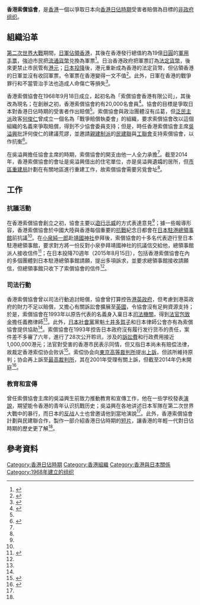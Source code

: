 {{Infobox organization
|name           = 香港索償協會
|type           = [[非政府组织|非政府组织]]
|formation      = 1968年9月18日
|purpose        = 爭取[[日本|日本]]向[[香港日佔時期|香港日佔時期]]受害者賠償
|location       = {{flag|Hong Kong}}
|leader_title   = 主席
|leader_name    = 劉文
|website        = http://www.hkra2002.com/
}}
'''香港索償協會'''，是[[香港|香港]]一個以爭取日本向[[香港日佔時期|香港日佔時期]]受害者賠償為目標的[[非政府组织|非政府组织]]。

== 組織沿革 ==
[[第二次世界大戰|第二次世界大戰]]期間，[[日軍|日軍]][[香港保卫战|佔領香港]]，其後在香港發行總值約為19億[[日圓|日圓]]的[[日本軍用手票|軍用手票]]，強迫市民把[[流通貨幣|流通貨幣]]兑換為軍票<ref name=Protest>{{cite news |author1=孟浩 (編) |author2=羅嘉雯 |title=市民要求日就侵略罪行道歉 索償協會要求兑回軍票 |url=http://news.takungpao.com.hk/hkol/topnews/2015-08/3123426.html |accessdate=2015-08-29 |agency=大公網 |date=2015-08-15 |archiveurl=https://archive.is/20150829122156/http://news.takungpao.com.hk/hkol/topnews/2015-08/3123426.html |archivedate=2015-08-29 |deadurl=no }}</ref>。日治香港政府把軍票訂為[[法定貨幣|法定貨幣]]，後來更禁止市民管有[[港元|港元]]；[[日本投降|日本投降]]後，港元重新成為香港的法定貨幣，但佔領香港的日軍並沒有收回軍票，令軍票在香港變得一文不值<ref name=Video>{{cite news |author1=羅繼盛 |title=戰後軍票淪廢紙 索償協會誓討公道 |url=http://paper.wenweipo.com/2014/01/14/YO1401140009.htm |accessdate=2015-08-29 |agency=文匯報 |archiveurl=https://archive.is/20150829122218/http://paper.wenweipo.com/2014/01/14/YO1401140009.htm |archivedate=2015-08-29 |deadurl=no }}</ref>。此外，日軍在香港的戰爭罪行和不當管治手法也造成人命傷亡等損失<ref>{{cite news |author1=楊犇堯 |title=日治時期的香港　不可不知的大淪陷歷史 |url=http://hk.crntt.com/doc/1027/2/2/5/102722587.html?coluid=209&kindid=10310&docid=102722587&mdate=0906131619 |accessdate=2015-08-29 |agency=中評社 |date=2013-09-06 |archiveurl=https://archive.is/20150829161508/http://hk.crntt.com/doc/1027/2/2/5/102722587.html?coluid=209&kindid=10310&docid=102722587&mdate=0906131619 |archivedate=2015-08-29 |deadurl=no }}</ref>。

香港索償協會在1968年9月18日成立，起初名為「索償協會香港有限公司」，其後改為現名；在創辦之初，香港索償協會約有20,000名會員<ref name=Start>{{cite book|author1=高木健一|author2=吳煇|title=香港軍票與戰後補償|publisher=明報出版社|year=1995}}</ref>{{Rp|66}}。協會的目標是爭取日本對香港日佔時期的受害者作出賠償<ref name=Task/>。索償協會與政治團體沒有瓜葛，但[[泛民主派|泛民主派]]政客[[何俊仁|何俊仁]]曾成立一個名為「戰爭賠償執委會」的組織，要求索償協會改以這個組織的名義來爭取賠償，得到不少協會委員支持；但是，時任香港索償協會主席[[吳溢興|吳溢興]]批評何俊仁的建議荒謬，並邀請[[親建制派|親建制派]]的[[民建聯|民建聯]]與[[工聯會|工聯會]]支持索償協會，以作抗衡<ref name=Task>{{cite web|author1=鄭詩敏 (編)|author2=黃芷蘅|title=三年零八個月的大混賬 對日軍票索償遙遙無期？|url=http://www.com.cuhk.edu.hk/ubeat_past/960406/6japan1.htm|website=香港中文大學新聞與傳播學院|accessdate=2015-08-29|archiveurl=https://web.archive.org/web/20120501224228/http://www.com.cuhk.edu.hk/ubeat_past/960406/6japan1.htm|archivedate=2012-05-01|deadurl=no}}</ref>。

在吳溢興擔任協會主席的時期，索償協會的開支由他一人全力承擔<ref name=Task/>。截至2014年，香港索償協會的會址是吳溢興借出的住宅單位，亦是吳溢興遺孀的居所，但[[市區重建局|市區重建局]]計劃在有關地區進行重建工作，故索償協會需要另覓會址<ref name=Video />。

== 工作 ==
=== 抗議活動 ===
在香港索償協會創立之初，協會主要以[[遊行示威|遊行示威]]的方式表達意見<ref name=Start />；據一些報導形容，香港索償協會於中國大陸與香港每個重要的[[抗戰|抗戰]]紀念日都會在[[日本駐港總領事館|日本駐港總領事館]]前抗議<ref name=Protest />。在[[小泉純一郎|小泉純一郎]]赴[[靖國神社|靖國神社]]參拜後，索償協會的十多名代表遊行至日本駐港總領事館，要求對方將一份反對小泉參拜靖國神社的抗議信交給他，總領事館派人接收信件<ref>{{cite news |title=香港索償協會請願 要求日本兌現2000億港元軍票 |url=http://big5.huaxia.com/xw/ga/2005/00403272.html |accessdate=2015-08-29 |date=2005-12-24 |archiveurl=https://archive.is/20150829153823/http://big5.huaxia.com/xw/ga/2005/00403272.html |archivedate=2015-08-29 |deadurl=no }}</ref>；在日本投降70週年（2015年8月15日），包括香港索償協會在內的多個團體到日本駐港總領事館請願，提出多項訴求，並要求總領事館接收請願信，但總領事館只收下了索償協會的信件<ref name=Protest />。

=== 司法行動 ===
香港索償協會曾以司法行動追討賠償，協會曾打算控告[[港英政府|港英政府]]，但考慮到港英政府的財力不足以賠償，又擔心有關訴訟會擴展至[[英國|英國]]，令協會沒有足夠資源支持；於是，索償協會在1993年以原告代表的名義身入稟日本[[司法機關|司法機關]]，得到[[法官|法官]][[包致金|包致金]]擔任義務律師<ref name=Task />。此外，[[日本社會黨|日本社會黨]]黨魁[[土井多賀子|土井多賀子]]和日本律師公會亦有為索償協會提供協助<ref name=Task />。索償協會在1993年控告日本政府沒有履行发行货币的责任，案件差不多審了六年，進行了28次公开聆讯，涉及的[[訴訟費|訴訟費]]和行政费用接近1,000,000港元；法官對受害的香港市民表示同情，但又指日本尚未有赔偿法律，故裁定香港索偿协会败诉<ref name=Education>{{cite news |author1=张磊 (编) |author2=文青 |title=香港索偿协会主席谈抗战：日本要还香港公道 |url=http://www.chinanews.com/news/2005/2005-07-09/26/597048.shtml |accessdate=2015-08-29 |agency=中新社 |date=2005-07-09 |archiveurl=https://archive.is/20150829142055/http://www.chinanews.com/news/2005/2005-07-09/26/597048.shtml |archivedate=2015-08-29 |deadurl=no }}</ref>。索偿协会向[[東京高等裁判所|東京高等裁判所]]提出[[上訴|上訴]]，但該所維持原判；协会再上訴至[[最高裁判所|最高裁判所]]，其在2001年受理有關上訴，但截至2014年仍未開庭<ref>{{cite book|author1=陳敬堂|title=寫給香港人的中國現代史|publisher=中華書局|year=2014|isbn=9789888290826}}</ref>{{Rp|259}}。

=== 教育和宣傳 ===
曾任索償協會主席的吳溢興生前致力推動教育和宣傳工作，他在一些学校發表[[演說|演說]]，期望能令香港的青年认识抗戰历史；吳溢興在各地讲述日本军隊在第二次世界大戰中的暴行，而日本的[[反战|反战]]人士也曾邀请他到當地演說<ref name=Education />。此外，香港索償協會計劃與民建聯合作，製作一部介紹香港日佔時期的[[短片|短片]]，讓香港的年輕一代對日佔時期的歷史更了解<ref name=Video />。

== 參考資料 ==
{{reflist}}

[[Category:香港日佔時期|Category:香港日佔時期]]
[[Category:香港組織|Category:香港組織]]
[[Category:香港與日本關係|Category:香港與日本關係]]
[[Category:1968年建立的组织|Category:1968年建立的组织]]
